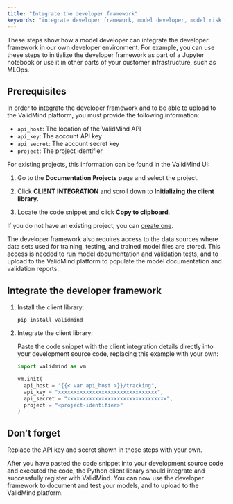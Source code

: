```yaml
---
title: "Integrate the developer framework"
keywords: "integrate developer framework, model developer, model risk management, ValidMind"
---
```


These steps show how a model developer can integrate the developer framework in our own developer environment. For example, you can use these steps to initialize the developer framework as part of a Jupyter notebook or use it in other parts of your customer infrastructure, such as MLOps.

## Prerequisites

 In order to integrate the developer framework and to be able to upload to the ValidMind platform, you must provide the following information:

- `api_host`: The location of the ValidMind API
- `api_key`: The account API key
- `api_secret`: The account secret key
- `project`: The project identifier

For existing projects, this information can be found in the ValidMind UI:

1. Go to the **Documentation Projects** page and select the project.

2. Click **CLIENT INTEGRATION** and scroll down to **Initializing the client library**.

3. Locate the code snippet and click **Copy to clipboard**. 

If you do not have an existing project, you can [create one](create-project.qmd). 

The developer framework also requires access to the data sources where data sets used for training, testing, and trained model files are stored. This access is needed to run model documentation and validation tests, and to upload to the ValidMind platform to populate the model documentation and validation reports.

## Integrate the developer framework

1. Install the client library:

    ```shell
    pip install validmind
    ```

2. Integrate the client library:

    Paste the code snippet with the client integration details directly into your development source code, replacing this example with your own:

    ```python
    import validmind as vm

    vm.init(
      api_host = "{{< var api_host >}}/tracking",
      api_key = "xxxxxxxxxxxxxxxxxxxxxxxxxxxxxxxx",
      api_secret = "xxxxxxxxxxxxxxxxxxxxxxxxxxxxxxxx",
      project = "<project-identifier>"
    )
    ```

::: {.column-margin}
::: {.callout-important}
## Don't forget
 
Replace the API key and secret shown in these steps with your own.
:::
:::

After you have pasted the code snippet into your development source code and executed the code, the Python client library should integrate and successfully register with ValidMind. You can now use the developer framework to document and test your models, and to upload to the ValidMind platform. 
